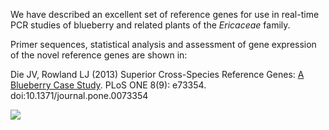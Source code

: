 
We have described an excellent set of reference genes for use in real-time PCR studies of blueberry and related plants of the *Ericaceae* 
family.  
  
Primer sequences, statistical analysis and assessment of gene expression of the novel reference genes are shown in:  
  
Die JV, Rowland LJ (2013) Superior Cross-Species Reference Genes: [A Blueberry Case Study](http://journals.plos.org/plosone/article?id=10.1371/journal.pone.0073354). PLoS ONE 8(9): e73354. doi:10.1371/journal.pone.0073354
  
![](figures/Figure1.png)
